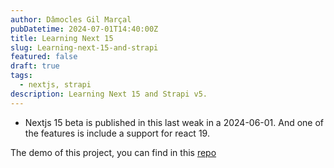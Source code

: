 ```yaml
---
author: Dâmocles Gil Marçal
pubDatetime: 2024-07-01T14:40:00Z
title: Learning Next 15
slug: Learning-next-15-and-strapi
featured: false
draft: true
tags:
  - nextjs, strapi
description: Learning Next 15 and Strapi v5.
---
```


- Nextjs 15 beta is published in this last weak in a 2024-06-01. And one of the features is include a support for react 19.

The demo of this project, you can find in this [repo](https://github.com/damoclesgil/next15-boilerplate)
